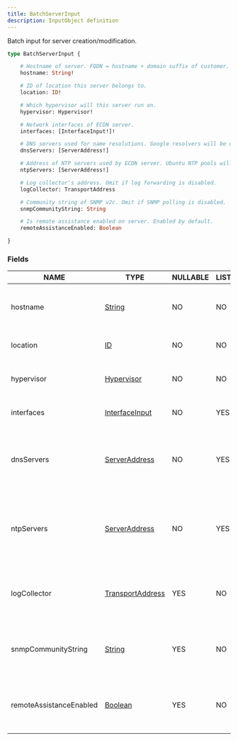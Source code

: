 ```yaml
---
title: BatchServerInput
description: InputObject definition
---
```


Batch input for server creation/modification.

```graphql
type BatchServerInput {

	# Hostname of server. FQDN = hostname + domain suffix of customer.
	hostname: String!

	# ID of location this server belongs to.
	location: ID!

	# Which hypervisor will this server run on.
	hypervisor: Hypervisor!

	# Network interfaces of ECDN server.
	interfaces: [InterfaceInput!]!

	# DNS servers used for name resolutions. Google resolvers will be used if omitted.
	dnsServers: [ServerAddress!]

	# Address of NTP servers used by ECDN server. Ubuntu NTP pools will be used if omitted.
	ntpServers: [ServerAddress!]

	# Log collector's address. Omit if log forwarding is disabled.
	logCollector: TransportAddress

	# Community string of SNMP v2c. Omit if SNMP polling is disabled.
	snmpCommunityString: String

	# Is remote assistance enabled on server. Enabled by default.
	remoteAssistanceEnabled: Boolean

}
```

### Fields

| NAME | TYPE | NULLABLE | LIST | DESCRIPTION |
| - | - | - | - | - |
| hostname | [String](../ecdn-api-scalars/String) | NO | NO | Hostname of server. FQDN = hostname + domain suffix of customer. | 
| location | [ID](../ecdn-api-scalars/ID) | NO | NO | ID of location this server belongs to. | 
| hypervisor | [Hypervisor](../ecdn-api-enums/Hypervisor) | NO | NO | Which hypervisor will this server run on. | 
| interfaces | [InterfaceInput](../ecdn-api-input-objects/InterfaceInput) | NO | YES | Network interfaces of ECDN server. | 
| dnsServers | [ServerAddress](../ecdn-api-scalars/ServerAddress) | NO | YES | DNS servers used for name resolutions. Google resolvers will be used if omitted. | 
| ntpServers | [ServerAddress](../ecdn-api-scalars/ServerAddress) | NO | YES | Address of NTP servers used by ECDN server. Ubuntu NTP pools will be used if omitted. | 
| logCollector | [TransportAddress](../ecdn-api-scalars/TransportAddress) | YES | NO | Log collector's address. Omit if log forwarding is disabled. | 
| snmpCommunityString | [String](../ecdn-api-scalars/String) | YES | NO | Community string of SNMP v2c. Omit if SNMP polling is disabled. | 
| remoteAssistanceEnabled | [Boolean](../ecdn-api-scalars/Boolean) | YES | NO | Is remote assistance enabled on server. Enabled by default. | 

